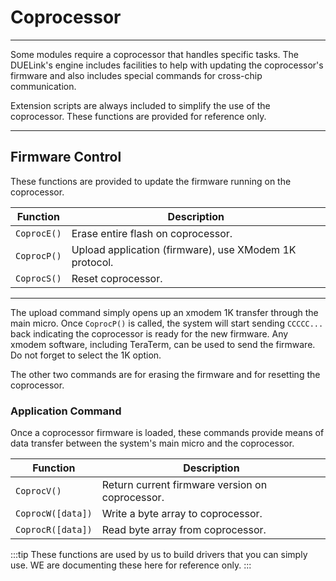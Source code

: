 # Coprocessor

---

Some modules require a coprocessor that handles specific tasks. The DUELink's engine includes facilities to help with updating the coprocessor's firmware and also includes special commands for cross-chip communication.

Extension scripts are always included to simplify the use of the coprocessor. These functions are provided for reference only.

---

## Firmware Control

These functions are provided to update the firmware running on the coprocessor.

| Function    | Description                                            |
| ----------- | ------------------------------------------------------ |
| `CoprocE()` | Erase entire flash on coprocessor.                     |
| `CoprocP()` | Upload application (firmware), use XModem 1K protocol. |
| `CoprocS()` | Reset coprocessor.                                     |

---

The upload command simply opens up an xmodem 1K transfer through the main micro. Once `CoprocP()` is called, the system will start sending `CCCCC...` back indicating the coprocessor is ready for the new firmware. Any xmodem software, including TeraTerm, can be used to send the firmware. Do not forget to select the 1K option.

The other two commands are for erasing the firmware and for resetting the coprocessor.

### Application Command

Once a coprocessor firmware is loaded, these commands provide means of data transfer between the system's main micro and the coprocessor.

| Function          | Description                                     |
| ----------------- | ----------------------------------------------- |
| `CoprocV()`       | Return current firmware version on coprocessor. |
| `CoprocW([data])` | Write a byte array to coprocessor.              |
| `CoprocR([data])` | Read byte array from coprocessor.               |

:::tip
These functions are used by us to build drivers that you can simply use. WE are documenting these here for reference only.
:::
